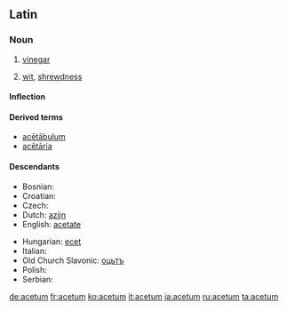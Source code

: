 ==Latin==

===Noun===
{{la-noun|acētum|aceti#Latin|acētī|n|second}}

# [[vinegar]]
# {{figurative|lang=la}} [[wit]], [[shrewdness]]

====Inflection====
{{la-decl-2nd-N|acet|acēt}}

====Derived terms====
* [[acetabulum#Latin|acētābulum]]
* [[acetaria|acētāria]]

====Descendants====
{{top2}}
* Bosnian: {{l|bs|ocat}}
* Croatian: {{l|hr|ocat}}
* Czech: {{l|cs|ocet}}
* Dutch: [[azijn]]
* English: [[acetate]]
{{mid2}}
* Hungarian: [[ecet]]
* Italian: {{l|it|aceto}}
* Old Church Slavonic: [[оцьтъ]]
* Polish: {{l|pl|ocet}}
* Serbian: {{l|sr|ocat}}
{{bottom}}

[[de:acetum]]
[[fr:acetum]]
[[ko:acetum]]
[[it:acetum]]
[[ja:acetum]]
[[ru:acetum]]
[[ta:acetum]]